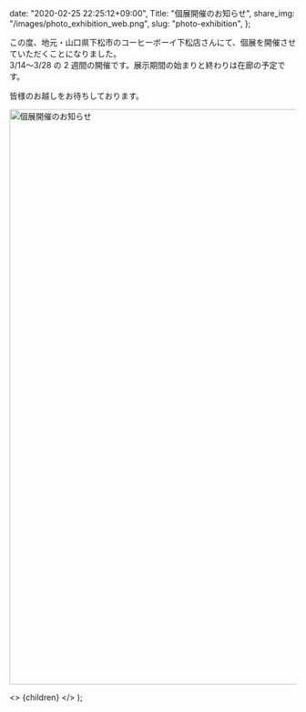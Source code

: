 
  date: "2020-02-25 22:25:12+09:00",
  Title: "個展開催のお知らせ",
  share_img: "/images/photo_exhibition_web.png",
  slug: "photo-exhibition",
};

この度、地元・山口県下松市のコーヒーボーイ下松店さんにて、個展を開催させていただくことになりました。<br />
3/14〜3/28 の 2 週間の開催です。展示期間の始まりと終わりは在廊の予定です。

皆様のお越しをお待ちしております。

<img src="/images/photo_exhibition_web.png" alt="個展開催のお知らせ" width="2000" height="1011" className="bg-gradient-to-r from-neutral-200 to-slate-200" />

  <>
    <Head>
      <title>{meta.Title} | 異郷好実</title>
    </Head>
    <PostLayout meta={meta}>{children}</PostLayout>
  </>
);
